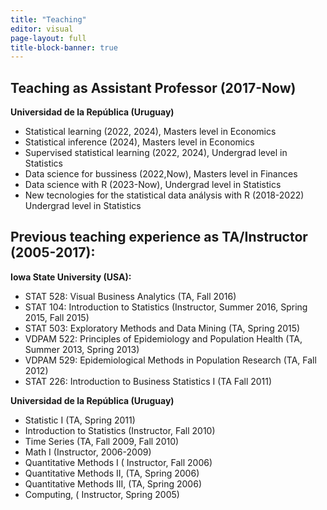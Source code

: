 ```yaml
---
title: "Teaching"
editor: visual
page-layout: full
title-block-banner: true
---
```


::: {#hero-heading}
## Teaching as Assistant Professor (2017-Now)

**Universidad de la República (Uruguay)**

-   Statistical learning (2022, 2024), Masters level in Economics
-   Statistical inference (2024), Masters level in Economics
-   Supervised statistical learning (2022, 2024), Undergrad level in Statistics
-   Data science for bussiness (2022,Now), Masters level in Finances
-   Data science with R (2023-Now), Undergrad level in Statistics
-   New tecnologies for the statistical data análysis with R (2018-2022) Undergrad level in Statistics

## Previous teaching experience as TA/Instructor (2005-2017):

**Iowa State University (USA):**

-   STAT 528: Visual Business Analytics (TA, Fall 2016)
-   STAT 104: Introduction to Statistics (Instructor, Summer 2016, Spring 2015, Fall 2015)
-   STAT 503: Exploratory Methods and Data Mining (TA, Spring 2015)
-   VDPAM 522: Principles of Epidemiology and Population Health (TA, Summer 2013, Spring 2013)
-   VDPAM 529: Epidemiological Methods in Population Research (TA, Fall 2012)
-   STAT 226: Introduction to Business Statistics I (TA Fall 2011)

**Universidad de la República (Uruguay)**

-   Statistic I (TA, Spring 2011)
-   Introduction to Statistics (Instructor, Fall 2010)
-   Time Series (TA, Fall 2009, Fall 2010)
-   Math I (Instructor, 2006-2009)
-   Quantitative Methods I ( Instructor, Fall 2006)
-   Quantitative Methods II, (TA, Spring 2006)
-   Quantitative Methods III, (TA, Spring 2006)
-   Computing, ( Instructor, Spring 2005)
:::
